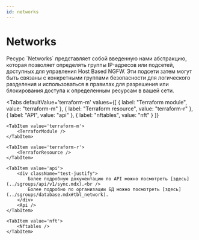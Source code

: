 ```yaml
---
id: networks
---
```



# Networks

<div className="paragraph">
  Ресурс `Networks` представляет собой введенную нами абстракцию, которая позволяет определять группы IP-адресов или
  подсетей, доступных для управления Host Based NGFW. Эти подсети затем могут быть связаны с конкретными группами
  безопасности для логического разделения и использоваться в правилах для разрешения или блокирования доступа к
  определенным ресурсам в вашей сети.
</div>

<Tabs
    defaultValue='terraform-m'
    values={[
        { label: "Terraform module", value: "terraform-m" },
        { label: "Terraform resource", value: "terraform-r" },
        { label: "API", value: "api" },
        { label: "nftables", value: "nft" }
    ]}
>
    <TabItem value='terraform-m'>
        <TerraforModule />
    </TabItem>

    <TabItem value='terraform-r'>
        <TerraforResource />
    </TabItem>

    <TabItem value='api'>
        <div className="test-justify">
            Более подробную документацию по API можно посмотреть [здесь](../sgroups/api/v1/sync.mdx).<br />
            Более подробно по организации БД можно посмотреть [здесь](../sgroups/database.mdx#tbl_network).
        </div>
        <Api />
    </TabItem>

    <TabItem value='nft'>
        <Nftables />
    </TabItem>

</Tabs>
